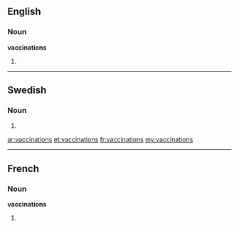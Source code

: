 ==English==

===Noun===
'''vaccinations'''

# {{plural of|[[vaccination]]}}

----

==Swedish==

===Noun===
{{head|sv|noun form}}

# {{sv-noun-form-indef-gen|vaccination}}

[[ar:vaccinations]]
[[et:vaccinations]]
[[fr:vaccinations]]
[[my:vaccinations]]

----
==French==

===Noun===
'''vaccinations''' {{f}}

# {{plural of|[[vaccination]]|lang=fr}}
{{rfc-auto}}
